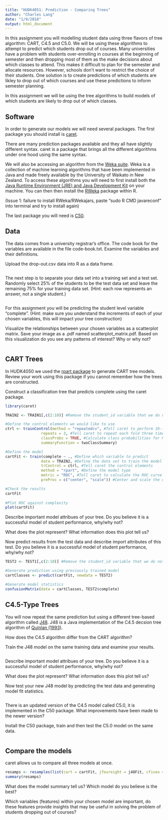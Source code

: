```yaml
---
title: "HUDK4051: Prediction - Comparing Trees"
author: "Charles Lang"
date: "1/9/2018"
output: html_document
---
```


In this assignment you will modelling student data using three flavors of tree algorithm: CART, C4.5 and C5.0. We will be using these algorithms to attempt to predict which students drop out of courses. Many universities have a problem with students over-enrolling in courses at the beginning of semester and then dropping most of them as the make decisions about which classes to attend. This makes it difficult to plan for the semester and allocate resources. However, schools don't want to restrict the choice of their students. One solution is to create predictions of which students are likley to drop out of which courses and use these predictions to inform semester planning. 

In this assignment we will be using the tree algorithms to build models of which students are likely to drop out of which classes. 

## Software

In order to generate our models we will need several packages. The first package you should install is [caret](https://cran.r-project.org/web/packages/caret/index.html).

There are many prediction packages available and they all have slightly different syntax. caret is a package that brings all the different algorithms under one hood using the same syntax. 

We will also be accessing an algorithm from the [Weka suite](https://www.cs.waikato.ac.nz/~ml/weka/). Weka is a collection of machine learning algorithms that have been implemented in Java and made freely available by the University of Waikato in New Zealand. To access these algorithms you will need to first install both the [Java Runtime Environment (JRE) and Java Development Kit](http://www.oracle.com/technetwork/java/javase/downloads/jre9-downloads-3848532.html) on your machine. You can then then install the [RWeka](https://cran.r-project.org/web/packages/RWeka/index.html) package within R.

(Issue 1: failure to install RWeka/RWekajars, paste "sudo R CMD javareconf" into terminal and try to install again)

The last package you will need is [C50](https://cran.r-project.org/web/packages/C50/index.html).

## Data

The data comes from a university registrar's office. The code book for the variables are available in the file code-book.txt. Examine the variables and their definitions.

Upload the drop-out.csv data into R as a data frame. 

```r

```

The next step is to separate your data set into a training set and a test set. Randomly select 25% of the students to be the test data set and leave the remaining 75% for your training data set. (Hint: each row represents an answer, not a single student.)

```r


```

For this assignment you will be predicting the student level variable "complete". 
(Hint: make sure you understand the increments of each of your chosen variables, this will impact your tree construction)

Visualize the relationships between your chosen variables as a scatterplot matrix.  Save your image as a .pdf named scatterplot_matrix.pdf. Based on this visualization do you see any patterns of interest? Why or why not?

```r

```

## CART Trees

In HUDK4050 we used the [rpart package](https://cran.r-project.org/web/packages/rpart/rpart.pdf) to generate CART tree models. Review your work using this package if you cannot remember how the trees are constructed. 

Construct a classification tree that predicts complete using the caret package.

```r
library(caret)

TRAIN2 <- TRAIN1[,c(2:10)] #Remove the student_id variable that we do not want to use in the model

#Define the control elements we would like to use
ctrl <- trainControl(method = "repeatedcv", #Tell caret to perform 10-fold cross validation
                repeats = 3, #Tell caret to repeat each fold three times
                classProbs = TRUE, #Calculate class probabilities for ROC calculation
                summaryFunction = twoClassSummary)

#Define the model
cartFit <- train(complete ~ ., #Define which variable to predict 
                data = TRAIN2, #Define the data set to train the model on
                trControl = ctrl, #Tell caret the control elements
                method = "rpart", #Define the model type
                metric = "ROC", #Tell caret to calculate the ROC curve
                preProc = c("center", "scale")) #Center and scale the data to minimize the 

#Check the results
cartFit
                
#Plot ROC against complexity 
plot(cartFit)

```

Describe important model attribues of your tree. Do you believe it is a successful model of student performance, why/why not?

What does the plot represent? What information does this plot tell us?

Now predict results from the test data and describe import attributes of this test. Do you believe it is a successful model of student performance, why/why not?

```r
TEST2 <- TEST1[,c(2:10)] #Remove the student_id variable that we do not want to use in the model

#Generate prediction using previously trained model
cartClasses <- predict(cartFit, newdata = TEST2)

#Generate model statistics
confusionMatrix(data = cartClasses, TEST2$complete)

```

## C4.5-Type Trees

You will now repeat the same prediction but using a different tree-based algorithm called [J48](). J48 is a Java implementation of the C4.5 decsion tree algorithm of [Quinlan (1993)](). 

How does the C4.5 algorithm differ from the CART algorithm?

Train the J48 model on the same training data and examine your results.
```r

```
Describe important model attribues of your tree. Do you believe it is a successful model of student performance, why/why not?

What does the plot represent? What information does this plot tell us?

Now test your new J48 model by predicting the test data and generating model fit statistics.

```r


```

There is an updated version of the C4.5 model called C5.0, it is implemented in the C50 package. What improvements have been made to the newer version? 

Install the C50 package, train and then test the C5.0 model on the same data.

```r

```

## Compare the models

caret allows us to compare all three models at once.

```r
resamps <- resamples(list(cart = cartFit, jfoureight = j48Fit, cfiveo = c50Fit))
summary(resamps)
```

What does the model summary tell us? Which model do you believe is the best?

Which variables (features) within your chosen model are important, do these features provide insights that may be useful in solving the problem of students dropping out of courses?